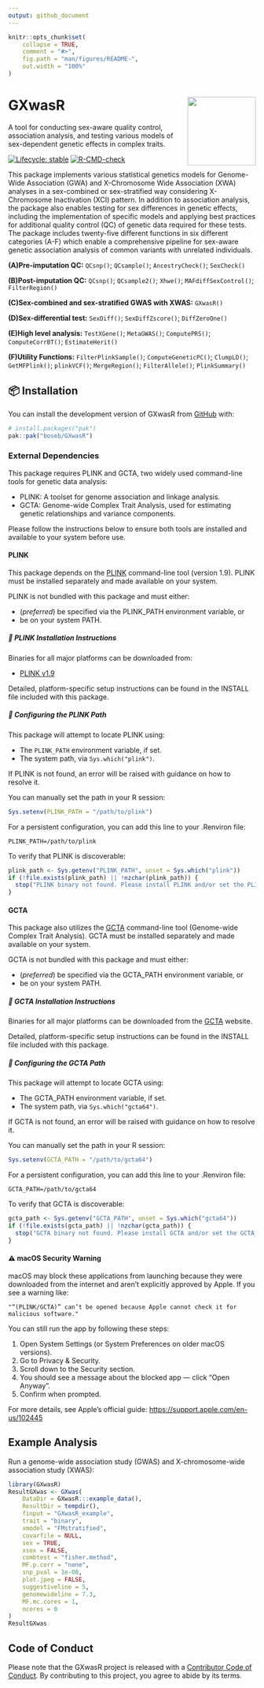```yaml
---
output: github_document
---
```


<!-- README.md is generated from README.Rmd. Please edit that file -->

```r
knitr::opts_chunk$set(
    collapse = TRUE,
    comment = "#>",
    fig.path = "man/figures/README-",
    out.width = "100%"
)
```

# GXwasR <img src="man/figures/logo.svg" align="right" height="139" alt="" />

A tool for conducting sex-aware quality control, association analysis, and testing various models of sex-dependent genetic effects in complex traits.

<!-- badges: start -->
[![Lifecycle: stable](https://img.shields.io/badge/lifecycle-stable-brightgreen.svg)](https://lifecycle.r-lib.org/articles/stages.html#stable)
[![R-CMD-check](https://github.com/boseb/GXwasR/actions/workflows/R-CMD-check.yaml/badge.svg)](https://github.com/boseb/GXwasR/actions/workflows/R-CMD-check.yaml)
<!-- badges: end -->

This package implements various statistical genetics models for Genome-Wide Association (GWA) and X-Chromosome Wide Association (XWA) analyses in a sex-combined or sex-stratified way considering X-Chromosome Inactivation (XCI) pattern. In addition to association analysis, the package also enables testing for sex differences in genetic effects, including the implementation of specific models and applying best practices for additional quality control (QC) of genetic data required for these tests. The package includes twenty-five different functions in six different categories (A-F) which enable a comprehensive pipeline for sex-aware genetic association analysis of common variants with unrelated individuals.

**(A)Pre-imputation QC:**  `QCsnp()`; `QCsample()`; `AncestryCheck()`; `SexCheck()`

**(B)Post-imputation QC:** `QCsnp()`; `QCsample2()`; `Xhwe()`; `MAFdiffSexControl()`; `FilterRegion()`

**(C)Sex-combined and sex-stratified GWAS with XWAS:** `GXwasR()`

**(D)Sex-differential test:** `SexDiff()`; `SexDiffZscore()`; `DiffZeroOne()`

**(E)High level analysis:** `TestXGene()`; `MetaGWAS()`; `ComputePRS()`; `ComputeCorrBT()`; `EstimateHerit()`

**(F)Utility Functions:** `FilterPlinkSample()`; `ComputeGeneticPC()`; `ClumpLD()`; `GetMFPlink()`; `plinkVCF()`; `MergeRegion()`; `FilterAllele()`; `PlinkSummary()`

## 📦 Installation

You can install the development version of GXwasR from [GitHub](https://github.com/) with:

``` r
# install.packages("pak")
pak::pak("boseb/GXwasR")
```

### External Dependencies

This package requires PLINK and GCTA, two widely used command-line tools for genetic data analysis:

 - PLINK: A toolset for genome association and linkage analysis.
 - GCTA: Genome-wide Complex Trait Analysis, used for estimating genetic relationships and variance components.

Please follow the instructions below to ensure both tools are installed and available to your system before use.

#### PLINK

This package depends on the [PLINK](https://www.cog-genomics.org/plink/) command-line tool (version 1.9). PLINK must be installed separately and made available on your system.

PLINK is not bundled with this package and must either:

- (*preferred*) be specified via the PLINK_PATH environment variable, or
- be on your system PATH.

##### 🔧 PLINK Installation Instructions

Binaries for all major platforms can be downloaded from:

- [PLINK v1.9](https://www.cog-genomics.org/plink/1.9/)

Detailed, platform-specific setup instructions can be found in the INSTALL file included with this package.

##### 🧭 Configuring the PLINK Path

This package will attempt to locate PLINK using:

- The `PLINK_PATH` environment variable, if set.
- The system path, via `Sys.which("plink")`.

If PLINK is not found, an error will be raised with guidance on how to resolve it.

You can manually set the path in your R session:

```r
Sys.setenv(PLINK_PATH = "/path/to/plink")
```

For a persistent configuration, you can add this line to your .Renviron file:

```
PLINK_PATH=/path/to/plink
```

To verify that PLINK is discoverable:

```r
plink_path <- Sys.getenv("PLINK_PATH", unset = Sys.which("plink"))
if (!file.exists(plink_path) || !nzchar(plink_path)) {
  stop("PLINK binary not found. Please install PLINK and/or set the PLINK_PATH environment variable.")
}
```

#### GCTA

This package also utilizes the [GCTA](https://yanglab.westlake.edu.cn/software/gcta/#Overview) command-line tool (Genome-wide Complex Trait Analysis). GCTA must be installed separately and made available on your system.

GCTA is not bundled with this package and must either:

- (*preferred*) be specified via the GCTA_PATH environment variable, or
- be on your system PATH.

##### 🔧 GCTA Installation Instructions

Binaries for all major platforms can be downloaded from the [GCTA](https://yanglab.westlake.edu.cn/software/gcta/#Overview) website.

Detailed, platform-specific setup instructions can be found in the INSTALL file included with this package.

##### 🧭 Configuring the GCTA Path

This package will attempt to locate GCTA using:

- The GCTA_PATH environment variable, if set.
- The system path, via `Sys.which("gcta64")`.

If GCTA is not found, an error will be raised with guidance on how to resolve it.

You can manually set the path in your R session:

```r
Sys.setenv(GCTA_PATH = "/path/to/gcta64")
```

For a persistent configuration, you can add this line to your .Renviron file:

```
GCTA_PATH=/path/to/gcta64
```

To verify that GCTA is discoverable:

```r
gcta_path <- Sys.getenv("GCTA_PATH", unset = Sys.which("gcta64"))
if (!file.exists(gcta_path) || !nzchar(gcta_path)) {
  stop("GCTA binary not found. Please install GCTA and/or set the GCTA_PATH environment variable.")
}
```

#### ⚠️ macOS Security Warning

macOS may block these applications from launching because they were downloaded from the internet and aren't explicitly approved by Apple. If you see a warning like:

    "“(PLINK/GCTA)” can’t be opened because Apple cannot check it for malicious software."

You can still run the app by following these steps:

  1. Open System Settings (or System Preferences on older macOS versions).
  2. Go to Privacy & Security.
  3. Scroll down to the Security section.
  4. You should see a message about the blocked app — click “Open Anyway”.
  5. Confirm when prompted.

For more details, see Apple’s official guide: <https://support.apple.com/en-us/102445>

## Example Analysis

Run a genome-wide association study (GWAS) and X-chromosome-wide association study (XWAS):

```r
library(GXwasR)
ResultGXwas <- GXwas(
    DataDir = GXwasR:::example_data(),
    ResultDir = tempdir(),
    finput = "GXwasR_example",
    trait = "binary",
    xmodel = "FMstratified",
    covarfile = NULL,
    sex = TRUE,
    xsex = FALSE,
    combtest = "fisher.method",
    MF.p.corr = "none",
    snp_pval = 1e-08,
    plot.jpeg = FALSE,
    suggestiveline = 5,
    genomewideline = 7.3,
    MF.mc.cores = 1,
    ncores = 0
)
ResultGXwas
```

## Code of Conduct

Please note that the GXwasR project is released with a [Contributor Code of Conduct](https://contributor-covenant.org/version/2/1/CODE_OF_CONDUCT.html). By contributing to this project, you agree to abide by its terms.
